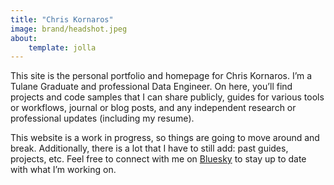 ```yaml
---
title: "Chris Kornaros"
image: brand/headshot.jpeg
about:
    template: jolla
---
```


This site is the personal portfolio and homepage for Chris Kornaros. I'm a Tulane Graduate and professional Data Engineer. On here, you'll find projects and code samples that I can share publicly, guides for various tools or workflows, journal or blog posts, and any independent research or professional updates (including my resume). 

This website is a work in progress, so things are going to move around and break. Additionally, there is a lot that I have to still add: past guides, projects, etc. Feel free to connect with me on [Bluesky](https://bsky.app/profile/chriskornaros.bsky.social) to stay up to date with what I'm working on.
